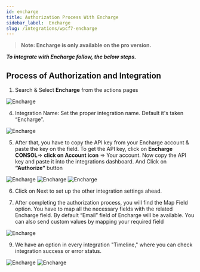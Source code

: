 ```yaml
---
id: encharge
title: Authorization Process With Encharge
sidebar_label:  Encharge
slug: /integrations/wpcf7-encharge
---
```



> **Note: Encharge is only available on the pro version.**


***To integrate with Encharge follow, the below steps.***


## Process of Authorization and Integration

1.	Search & Select **Encharge** from the actions pages
 <Image src="actions/encharge/_encgarge" alt="Encharge" w="1020" h="350" />

4. Integration Name: Set the proper integration name. Default it's taken “Encharge”.
 <Image src="actions/encharge/_integration-name" alt="Encharge" w="1020" h="350" />

5.	After that, you have to copy the API key from your Encharge account & paste the key on the field. To get the API key, click on **Encharge CONSOL**=> **click on Account icon** => Your account. Now copy the API key and paste it into the integrations dashboard. And Click on **“Authorize”** button
 <Image src="actions/encharge/_encgarge-api-console" alt="Encharge" w="1020" h="350" />
 <Image src="actions/encharge/_api-console-dashbord" alt="Encharge" w="1020" h="350" />
 <Image src="actions/encharge/_authorize" alt="Encharge" w="1020" h="350" />


6. Click on Next to set up the other integration settings ahead.
 
7. After completing the authorization process, you will find the Map Field option. You have to map all the necessary fields with the related Encharge field. By default “Email” field of Encharge will be available. You can also send custom values by mapping your required field
 <Image src="actions/encharge/_field-mapping" alt="Encharge" w="1020" h="350" />

9.	We have an option in every integration "Timeline," where you can check integration success or error status.
 <Image src="actions/encharge/_integrations-dashbord" alt="Encharge" w="1020" h="350" />
 <Image src="actions/encharge/_timeline" alt="Encharge" w="1020" h="350" />


<Feedback/>
